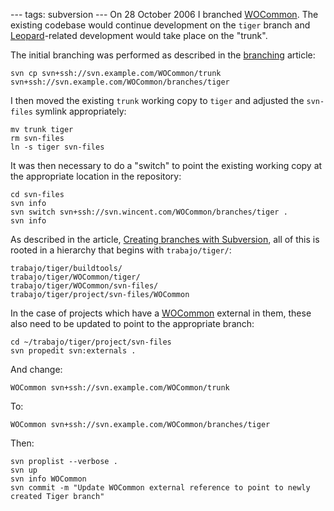---
tags: subversion
---
On 28 October 2006 I branched [[WOCommon]]. The existing codebase would continue development on the <tt>tiger</tt> branch and [[Leopard]]-related development would take place on the "trunk".

The initial branching was performed as described in the [[branching]] article:

<pre>svn cp svn+ssh://svn.example.com/WOCommon/trunk svn+ssh://svn.example.com/WOCommon/branches/tiger</pre>

I then moved the existing <tt>trunk</tt> working copy to <tt>tiger</tt> and adjusted the <tt>svn-files</tt> symlink appropriately:

<pre>mv trunk tiger
rm svn-files
ln -s tiger svn-files</pre>

It was then necessary to do a "switch" to point the existing working copy at the appropriate location in the repository:

<pre>cd svn-files
svn info
svn switch svn+ssh://svn.wincent.com/WOCommon/branches/tiger .
svn info</pre>

As described in the article, [[Creating branches with Subversion]], all of this is rooted in a hierarchy that begins with <tt>trabajo/tiger/</tt>:

<pre>trabajo/tiger/buildtools/
trabajo/tiger/WOCommon/tiger/
trabajo/tiger/WOCommon/svn-files/
trabajo/tiger/project/svn-files/WOCommon</pre>

In the case of projects which have a [[WOCommon]] external in them, these also need to be updated to point to the appropriate branch:

<pre>cd ~/trabajo/tiger/project/svn-files
svn propedit svn:externals .</pre>

And change:

<pre>WOCommon svn+ssh://svn.example.com/WOCommon/trunk</pre>

To:

<pre>WOCommon svn+ssh://svn.example.com/WOCommon/branches/tiger</pre>

Then:

<pre>svn proplist --verbose .
svn up
svn info WOCommon
svn commit -m "Update WOCommon external reference to point to newly created Tiger branch"</pre>
